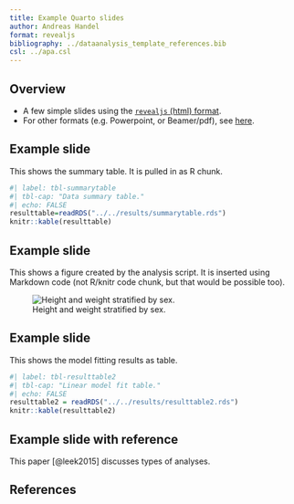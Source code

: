 ```yaml
---
title: Example Quarto slides
author: Andreas Handel
format: revealjs
bibliography: ../dataanalysis_template_references.bib
csl: ../apa.csl
---
```


## Overview

-   A few simple slides using the [`revealjs` (html) format](https://quarto.org/docs/presentations/revealjs/).
-   For other formats (e.g. Powerpoint, or Beamer/pdf), see [here](https://quarto.org/docs/guide/).

## Example slide

This shows the summary table. It is pulled in as R chunk.

```r
#| label: tbl-summarytable
#| tbl-cap: "Data summary table."
#| echo: FALSE
resulttable=readRDS("../../results/summarytable.rds")
knitr::kable(resulttable)
```

## Example slide

This shows a figure created by the analysis script. It is inserted using Markdown code (not R/knitr code chunk, but that would be possible too).

![Height and weight stratified by sex.](../../results/height_weight_stratified.png){fig-alt="Height and weight stratified by sex." fig-align="center"}

## Example slide

This shows the model fitting results as table.

```r
#| label: tbl-resulttable2
#| tbl-cap: "Linear model fit table."
#| echo: FALSE
resulttable2 = readRDS("../../results/resulttable2.rds")
knitr::kable(resulttable2)
```

## Example slide with reference

This paper [@leek2015] discusses types of analyses.

## References
